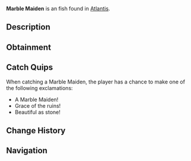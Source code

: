 {{FishInfobox
|image          = Marble Maiden.png
|rarity         = Uncommon
|sea            = First Sea
|location       = [[Atlantis]]
|sublocation    = 
|sources        = Fishing Rod
|radar_location = 
|xp             = 80
|weather        = 
|time           = 
|season         = Spring, Summer
|bait           = Worm
|base_weight    = 3.5
|base_value     = 120
|weight_range   = 2
|base_chance    = 60
|base_resil     = 70
}}
'''Marble Maiden''' is an {{Rarity|Uncommon}} fish found in [[Atlantis]].

== Description ==
{{Description|These elegant fish have skin that resembles polished marble, allowing them to blend perfectly with the classical architecture of the depths.|Bestiary Entry}}

== Obtainment ==
{{Description|Sunken's Depth Pool|Bestiary Hint}}
{{Fish Availability|
Atlantis/Sunken Depths
|top_rods      = 
Free Spirit Rod\168640.9\125884.89;
Azure Of Lagoon\165431.8\139782.24;
Trident Rod\163595.21\100959.38;
Firefly Rod\162223.15\132435.54;
Fang of the Eclipse\160292.32\130395.68;
Training Rod\151807.23\152119.31;
Flimsy Rod\109298.5\107165.31;
Candy Cane Rod\120340.93\113870.05;
Leviathan's Fang Rod\156780.09\162168.94;
Ethereal Prism Rod\150942.05\149765.11;
No-Life Rod\155031.94\143373.47;
Seraphic Rod\142266.19\142266.19;
Kraken Rod\122557.22\139269.5;
Depthseeker Rod\156880.88\111066.86;
Verdant Shear Rod\156589.99\121605.72;
Avalanche Rod\154800.59\108244.06;
Astralhook Rod\150632.99\112185.05;
Blazebringer Rod\149946.44\129212.42;
Zeus Rod\148877.41\121271.03;
Volcanic Rod\145374.91\92031.64;
Challenger's Rod\142456.9\130316.8;
Rod Of The Depths\136336.78\118020.56;
Rod Of The Forgotten Fang\135222.43\129920.75;
Rod Of The Exalted One\125308.33\119119.54;
Steady Rod\73119.37\60871.45
|recommended   = Trident Rod
}}

== Catch Quips ==
When catching a Marble Maiden, the player has a chance to make one of the following exclamations:
* A Marble Maiden!
* Grace of the ruins!
* Beautiful as stone!

== Change History ==
{{Change History|{{subst:Current Version}}}}

== Navigation ==
{{Fish Navbox|Atlantis}}